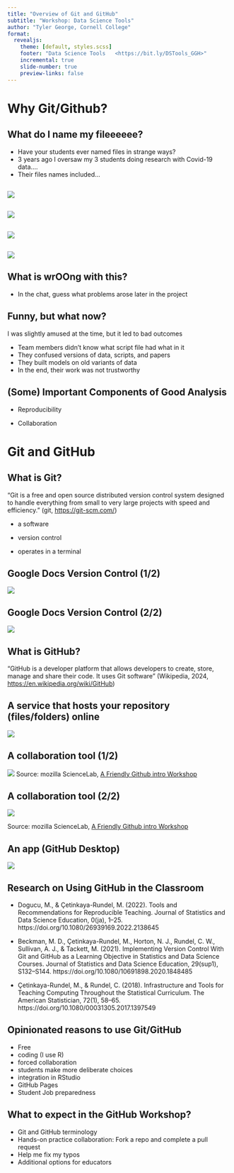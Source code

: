```yaml
---
title: "Overview of Git and GitHub"
subtitle: "Workshop: Data Science Tools"
author: "Tyler George, Cornell College"
format: 
  revealjs:
    theme: [default, styles.scss]
    footer: "Data Science Tools   <https://bit.ly/DSTools_GGH>"
    incremental: true 
    slide-number: true
    preview-links: false
---
```


# Why Git/Github?

## What do I name my fileeeeee?

-   Have your students ever named files in strange ways?
-   3 years ago I oversaw my 3 students doing research with Covid-19 data....
-   Their files names included...

## 

![](imgs/FakeVP.png)

## 

![](imgs/script_name_e4.png)

## 

![](imgs/script_name_e3.png)

## 

![](imgs/script_name_e2.png)

## What is wrOOng with this?

-   In the chat, guess what problems arose later in the project

## Funny, but what now?

I was slightly amused at the time, but it led to bad outcomes

-   Team members didn't know what script file had what in it
-   They confused versions of data, scripts, and papers
-   They built models on old variants of data
-   In the end, their work was not trustworthy

## (Some) Important Components of Good Analysis

-   Reproducibility

-   Collaboration

# Git and GitHub

## What is Git? {.smaller}

"Git is a free and open source distributed version control system designed to handle everything from small to very large projects with speed and efficiency." (git, <https://git-scm.com/>)

-   a software

-   version control

-   operates in a terminal

## Google Docs Version Control (1/2)

![](imgs/GD_vc_e1.png)

## Google Docs Version Control (2/2)

![](imgs/GD_vc_e2.png)

## What is GitHub?

"GitHub is a developer platform that allows developers to create, store, manage and share their code. It uses Git software" (Wikipedia, 2024, <https://en.wikipedia.org/wiki/GitHub>)

## A service that hosts your repository (files/folders) online

![](imgs/GH_website_ex.png)

## A collaboration tool (1/2)

![](imgs/GH_collab_diagram.png) Source: mozilla ScienceLab, [A Friendly Github intro Workshop](https://joeyklee.github.io/friendly-github-intro/#schedule)

## A collaboration tool (2/2)

![](imgs/GH_collab_example.png)

Source: mozilla ScienceLab, [A Friendly Github intro Workshop](https://joeyklee.github.io/friendly-github-intro/#schedule)

## An app (GitHub Desktop)

![](imgs/GH_app.png)

## Research on Using GitHub in the Classroom {.smaller}

-   Dogucu, M., & Çetinkaya-Rundel, M. (2022). Tools and Recommendations for Reproducible Teaching. Journal of Statistics and Data Science Education, 0(ja), 1–25. https://doi.org/10.1080/26939169.2022.2138645

-   Beckman, M. D., Çetinkaya-Rundel, M., Horton, N. J., Rundel, C. W., Sullivan, A. J., & Tackett, M. (2021). Implementing Version Control With Git and GitHub as a Learning Objective in Statistics and Data Science Courses. Journal of Statistics and Data Science Education, 29(sup1), S132–S144. https://doi.org/10.1080/10691898.2020.1848485

-   Çetinkaya-Rundel, M., & Rundel, C. (2018). Infrastructure and Tools for Teaching Computing Throughout the Statistical Curriculum. The American Statistician, 72(1), 58–65. https://doi.org/10.1080/00031305.2017.1397549

## Opinionated reasons to use Git/GitHub

-   Free
-   coding (I use R)
-   forced collaboration
-   students make more deliberate choices
-   integration in RStudio
-   GitHub Pages
-   Student Job preparedness

## What to expect in the GitHub Workshop?

-   Git and GitHub terminology
-   Hands-on practice collaboration: Fork a repo and complete a pull request
-   Help me fix my typos
-   Additional options for educators
